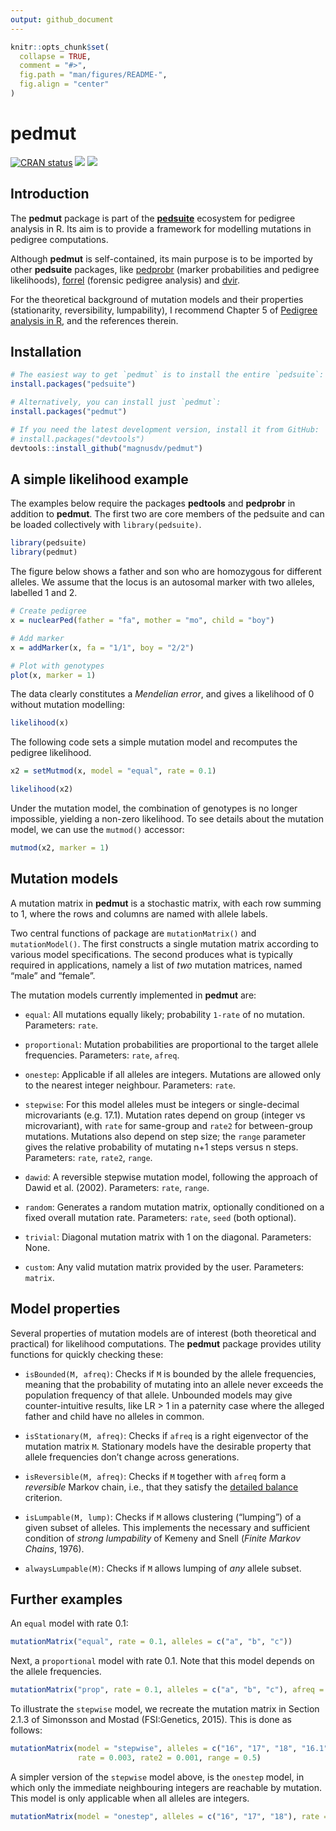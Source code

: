 ---
output: github_document
---

<!-- README.md is generated from README.Rmd. Please edit that file -->

```{r setup, include = FALSE}
knitr::opts_chunk$set(
  collapse = TRUE,
  comment = "#>",
  fig.path = "man/figures/README-",
  fig.align = "center"
)
```

# pedmut

<!-- badges: start -->
[![CRAN status](https://www.r-pkg.org/badges/version/pedmut)](https://CRAN.R-project.org/package=pedmut)
[![](https://cranlogs.r-pkg.org/badges/grand-total/pedmut?color=yellow)](https://cran.r-project.org/package=pedmut)
[![](https://cranlogs.r-pkg.org/badges/last-month/pedmut?color=yellow)](https://cran.r-project.org/package=pedmut)
<!-- badges: end -->


## Introduction
The **pedmut** package is part of the [**pedsuite**](https://magnusdv.github.io/pedsuite/) ecosystem for pedigree analysis in R. Its aim is to provide a framework for modelling mutations in pedigree computations. 

Although **pedmut** is self-contained, its main purpose is to be imported by other **pedsuite** packages, like [pedprobr](https://github.com/magnusdv/pedprobr) (marker probabilities and pedigree likelihoods), [forrel](https://github.com/magnusdv/forrel) (forensic pedigree analysis) and [dvir](https://github.com/magnusdv/dvir).

For the theoretical background of mutation models and their properties (stationarity, reversibility, lumpability), I recommend Chapter 5 of [Pedigree analysis in R](https://shop.elsevier.com/books/pedigree-analysis-in-r/vigeland/978-0-12-824430-2), and the references therein.

## Installation
```{r, eval = FALSE}
# The easiest way to get `pedmut` is to install the entire `pedsuite`:
install.packages("pedsuite")

# Alternatively, you can install just `pedmut`:
install.packages("pedmut")

# If you need the latest development version, install it from GitHub:
# install.packages("devtools")
devtools::install_github("magnusdv/pedmut")
```

## A simple likelihood example
The examples below require the packages **pedtools** and **pedprobr** in addition to **pedmut**. The first two are core members of the pedsuite and can be loaded collectively with `library(pedsuite)`.
```{r, message = F}
library(pedsuite)
library(pedmut)
```

The figure below shows a father and son who are homozygous for different alleles. We assume that the locus is an autosomal marker with two alleles, labelled 1 and 2.

```{r ex1-ped, fig.width=3, fig.height=2.5}
# Create pedigree
x = nuclearPed(father = "fa", mother = "mo", child = "boy")

# Add marker
x = addMarker(x, fa = "1/1", boy = "2/2")

# Plot with genotypes
plot(x, marker = 1)
```

The data clearly constitutes a *Mendelian error*, and gives a likelihood of 0 without mutation modelling:
```{r}
likelihood(x)
```

The following code sets a simple mutation model and recomputes the pedigree likelihood.

```{r}
x2 = setMutmod(x, model = "equal", rate = 0.1)

likelihood(x2)
```

Under the mutation model, the combination of genotypes is no longer impossible, yielding a non-zero likelihood. To see details about the mutation model, we can use the `mutmod()` accessor: 
```{r}
mutmod(x2, marker = 1)
```


## Mutation models
A mutation matrix in **pedmut** is a stochastic matrix, with each row summing to 1, where the rows and columns are named with allele labels.

Two central functions of package are `mutationMatrix()` and `mutationModel()`. The first constructs a single mutation matrix according to various model specifications. The second produces what is typically required in applications, namely a list of _two_ mutation matrices, named "male" and "female".

The mutation models currently implemented in **pedmut** are:

* `equal`: All mutations equally likely; probability `1-rate` of no mutation. Parameters: `rate`.

* `proportional`: Mutation probabilities are proportional to the target allele frequencies. Parameters: `rate`, `afreq`.

* `onestep`: Applicable if all alleles are integers. Mutations are allowed only to the nearest integer neighbour. Parameters: `rate`.

* `stepwise`: For this model alleles must be integers or single-decimal microvariants (e.g. 17.1). Mutation rates depend on group (integer vs microvariant), with `rate` for same-group and `rate2` for between-group mutations. Mutations also depend on step size; the `range` parameter gives the relative probability of mutating n+1 steps versus n steps. Parameters: `rate`, `rate2`, `range`.

* `dawid`: A reversible stepwise mutation model, following the approach of Dawid et al. (2002). Parameters: `rate`, `range`.

* `random`: Generates a random mutation matrix, optionally conditioned on a fixed overall mutation rate. Parameters: `rate`, `seed` (both optional).

* `trivial`: Diagonal mutation matrix with 1 on the diagonal. Parameters: None.

* `custom`: Any valid mutation matrix provided by the user. Parameters: `matrix`.


## Model properties
Several properties of mutation models are of interest (both theoretical and practical) for likelihood computations. The **pedmut** package provides utility functions for quickly checking these:

* `isBounded(M, afreq)`: Checks if `M` is bounded by the allele frequencies, meaning that the probability of mutating into an allele never exceeds the population frequency of that allele. Unbounded models may give counter-intuitive results, like LR > 1 in a paternity case where the alleged father and child have no alleles in common.

* `isStationary(M, afreq)`: Checks if `afreq` is a right eigenvector of the mutation matrix `M`. Stationary models have the desirable property that allele frequencies don't change across generations.

* `isReversible(M, afreq)`: Checks if `M` together with `afreq` form a _reversible_ Markov chain, i.e., that they satisfy the [detailed balance](https://en.wikipedia.org/wiki/Detailed_balance) criterion.

* `isLumpable(M, lump)`: Checks if `M` allows clustering ("lumping") of a given subset of alleles. This implements the necessary and sufficient condition of _strong lumpability_ of Kemeny and Snell (_Finite Markov Chains_, 1976).

* `alwaysLumpable(M)`: Checks if `M` allows lumping of *any* allele subset.

## Further examples

An `equal` model with rate 0.1:
```{r example1}
mutationMatrix("equal", rate = 0.1, alleles = c("a", "b", "c"))
```

Next, a `proportional` model with rate 0.1. Note that this model depends on the allele frequencies.
```{r example2}
mutationMatrix("prop", rate = 0.1, alleles = c("a", "b", "c"), afreq = c(0.7, 0.2, 0.1))
```

To illustrate the `stepwise` model, we recreate the mutation matrix in Section 2.1.3 of Simonsson and Mostad (FSI:Genetics, 2015). This is done as follows:

```{r example3}
mutationMatrix(model = "stepwise", alleles = c("16", "17", "18", "16.1", "17.1"),
               rate = 0.003, rate2 = 0.001, range = 0.5)
```

A simpler version of the `stepwise` model above, is the `onestep` model, in which only the immediate neighbouring integers are reachable by mutation. This model is only applicable when all alleles are integers.

```{r example4}
mutationMatrix(model = "onestep", alleles = c("16", "17", "18"), rate = 0.04)
```
